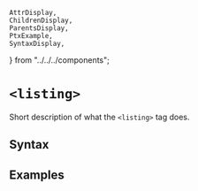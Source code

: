     AttrDisplay,
    ChildrenDisplay,
    ParentsDisplay,
    PtxExample,
    SyntaxDisplay,
} from "../../../components";

# `<listing>`

Short description of what the `<listing>` tag does.

## Syntax

<SyntaxDisplay name="listing" />

## Examples

    
